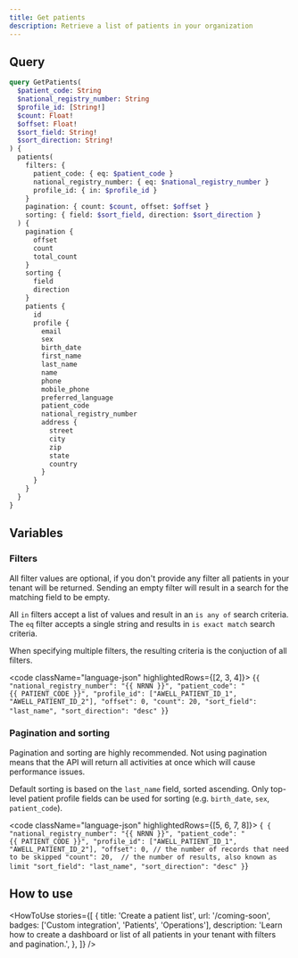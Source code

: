 ```yaml
---
title: Get patients
description: Retrieve a list of patients in your organization
---
```


## Query

```graphql
query GetPatients(
  $patient_code: String
  $national_registry_number: String
  $profile_id: [String!]
  $count: Float!
  $offset: Float!
  $sort_field: String!
  $sort_direction: String!
) {
  patients(
    filters: {
      patient_code: { eq: $patient_code }
      national_registry_number: { eq: $national_registry_number }
      profile_id: { in: $profile_id }
    }
    pagination: { count: $count, offset: $offset }
    sorting: { field: $sort_field, direction: $sort_direction }
  ) {
    pagination {
      offset
      count
      total_count
    }
    sorting {
      field
      direction
    }
    patients {
      id
      profile {
        email
        sex
        birth_date
        first_name
        last_name
        name
        phone
        mobile_phone
        preferred_language
        patient_code
        national_registry_number
        address {
          street
          city
          zip
          state
          country
        }
      }
    }
  }
}
```

## Variables

### Filters

All filter values are optional, if you don't provide any filter all patients in your tenant will be returned.
Sending an empty filter will result in a search for the matching field to be empty.

All `in` filters accept a list of values and result in an `is any of` search criteria. The `eq` filter accepts a single string and results in `is exact match` search criteria.

When specifying multiple filters, the resulting criteria is the conjuction of all filters.

<code className="language-json" highlightedRows={[2, 3, 4]}>
  {`
  {
    "national_registry_number": "{{ NRNN }}",
    "patient_code": "{{ PATIENT_CODE }}",
    "profile_id": ["AWELL_PATIENT_ID_1", "AWELL_PATIENT_ID_2"],
    "offset": 0,
    "count": 20,
    "sort_field": "last_name",
    "sort_direction": "desc"
  }
  `}
</code>

### Pagination and sorting

Pagination and sorting are highly recommended. Not using pagination means that the API will return all activities at once which will cause performance issues.

Default sorting is based on the `last_name` field, sorted ascending. Only top-level patient profile fields can be used for sorting (e.g. `birth_date`, `sex`, `patient_code`).

<code className="language-json" highlightedRows={[5, 6, 7, 8]}>
  {`
  {
    "national_registry_number": "{{ NRNN }}",
    "patient_code": "{{ PATIENT_CODE }}",
    "profile_id": ["AWELL_PATIENT_ID_1", "AWELL_PATIENT_ID_2"],
    "offset": 0, // the number of records that need to be skipped
    "count": 20,  // the number of results, also known as limit
    "sort_field": "last_name",
    "sort_direction": "desc"
  }`}
</code>

## How to use

<HowToUse
  stories={[
    {
      title: 'Create a patient list',
      url: '/coming-soon',
      badges: ['Custom integration', 'Patients', 'Operations'],
      description:
        'Learn how to create a dashboard or list of all patients in your tenant with filters and pagination.',
    },
  ]}
/>
